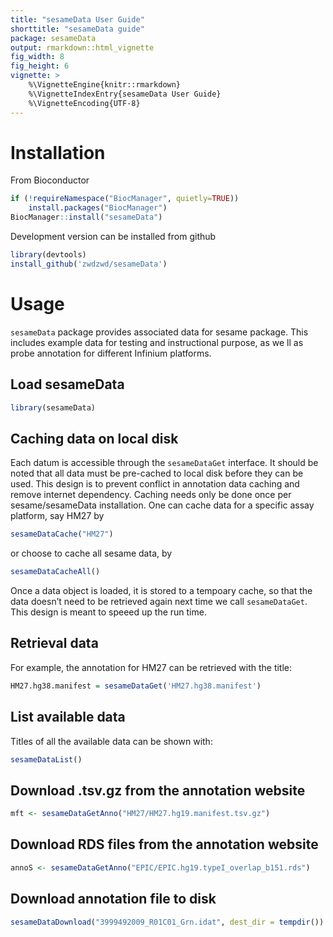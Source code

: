 ```yaml
---
title: "sesameData User Guide"
shorttitle: "sesameData guide"
package: sesameData
output: rmarkdown::html_vignette
fig_width: 8
fig_height: 6
vignette: >
    %\VignetteEngine{knitr::rmarkdown}
    %\VignetteIndexEntry{sesameData User Guide}
    %\VignetteEncoding{UTF-8}
---
```


# Installation

From Bioconductor
```r
if (!requireNamespace("BiocManager", quietly=TRUE))
    install.packages("BiocManager")
BiocManager::install("sesameData")
```

Development version can be installed from github
```r
library(devtools)
install_github('zwdzwd/sesameData')
```

# Usage

`sesameData` package provides associated data for sesame package. This includes
example data for testing and instructional purpose, as we ll as probe annotation
for different Infinium platforms.

## Load sesameData
```r
library(sesameData)
```

## Caching data on local disk

Each datum is accessible through the `sesameDataGet` interface. It should be
noted that all data must be pre-cached to local disk before they can be used.
This design is to prevent conflict in annotation data caching and remove
internet dependency. Caching needs only be done once per sesame/sesameData
installation. One can cache data for a specific assay platform, say HM27 by
```r
sesameDataCache("HM27")
```
or choose to cache all sesame data, by
```r
sesameDataCacheAll()
```

Once a data object is loaded, it is stored to a tempoary cache, so that the data
doesn't need to be retrieved again next time we call `sesameDataGet`. This
design is meant to speeed up the run time.

## Retrieval data

For example, the annotation for HM27 can be retrieved with the title: 
```r
HM27.hg38.manifest = sesameDataGet('HM27.hg38.manifest')
```

## List available data

Titles of all the available data can be shown with:
```r
sesameDataList()
```

## Download .tsv.gz from the annotation website
```r
mft <- sesameDataGetAnno("HM27/HM27.hg19.manifest.tsv.gz")
```

## Download RDS files from the annotation website
```r
annoS <- sesameDataGetAnno("EPIC/EPIC.hg19.typeI_overlap_b151.rds")
```

## Download annotation file to disk
```r
sesameDataDownload("3999492009_R01C01_Grn.idat", dest_dir = tempdir())
```
